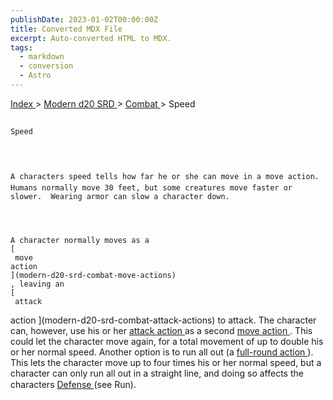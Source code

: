 ```yaml
---
publishDate: 2023-01-02T00:00:00Z
title: Converted MDX File
excerpt: Auto-converted HTML to MDX.
tags:
  - markdown
  - conversion
  - Astro
---
```







[
      Index
     ](-index)
     >
     [
      Modern d20 SRD
     ](modern-d20-srd-index)
     >
     [
      Combat
     ](modern-d20-srd-combat-index)
     > Speed
    




## 
    Speed
   



    A characters speed tells how far he or she can move in a move action. Humans normally move 30 feet, but some creatures move faster or slower.  Wearing armor can slow a character down.
   



    A character normally moves as a
    [
     move
    action
    ](modern-d20-srd-combat-move-actions)
    , leaving an
    [
     attack
  action
    ](modern-d20-srd-combat-attack-actions)
    to attack. The character can, however, use his or her
    [
     attack
  action
    ](modern-d20-srd-combat-attack-actions)
    as a second
    [
     move
  action
    ](modern-d20-srd-combat-move-actions)
    . This could let the character move again, for a total movement of up to double his or her normal speed. Another option is to run all out (a
    [
     full-round
  action
    ](modern-d20-srd-combat-full-round-actions)
    ). This lets the character move up to four times his or her normal speed, but a character can only run all out in a straight line, and doing so affects the characters
    [
     Defense
    ](modern-d20-srd-combat-defense)
    (see Run).
   





